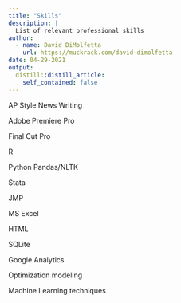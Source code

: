 ```yaml
---
title: "Skills"
description: |
  List of relevant professional skills
author:
  - name: David DiMolfetta
    url: https://muckrack.com/david-dimolfetta
date: 04-29-2021
output:
  distill::distill_article:
    self_contained: false
---
```


AP Style News Writing

Adobe Premiere Pro

Final Cut Pro

R

Python Pandas/NLTK 

Stata

JMP

MS Excel

HTML

SQLite

Google Analytics

Optimization modeling

Machine Learning techniques


